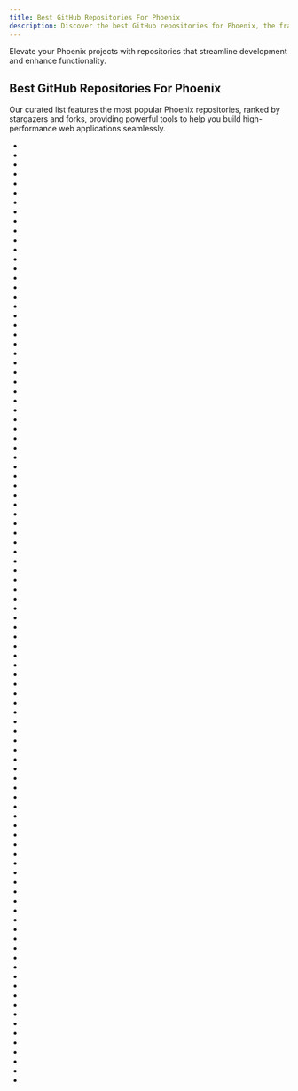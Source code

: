 ```yaml
---
title: Best GitHub Repositories For Phoenix
description: Discover the best GitHub repositories for Phoenix, the framework for building scalable web applications in Elixir.
---
```

Elevate your Phoenix projects with repositories that streamline development and enhance functionality.

## Best GitHub Repositories For Phoenix

Our curated list features the most popular Phoenix repositories, ranked by stargazers and forks, providing powerful tools to help you build high-performance web applications seamlessly.

- <Badge owner="phoenixframework" repoName="phoenix" stars="https://img.shields.io/github/stars/phoenixframework/phoenix?style=flat&logoSize=auto" forks="https://img.shields.io/github/forks/phoenixframework/phoenix?style=flat&logoSize=auto"/>
- <Badge owner="plausible" repoName="analytics" stars="https://img.shields.io/github/stars/plausible/analytics?style=flat&logoSize=auto" forks="https://img.shields.io/github/forks/plausible/analytics?style=flat&logoSize=auto"/>
- <Badge owner="heibaiying" repoName="BigData-Notes" stars="https://img.shields.io/github/stars/heibaiying/BigData-Notes?style=flat&logoSize=auto" forks="https://img.shields.io/github/forks/heibaiying/BigData-Notes?style=flat&logoSize=auto"/>
- <Badge owner="firezone" repoName="firezone" stars="https://img.shields.io/github/stars/firezone/firezone?style=flat&logoSize=auto" forks="https://img.shields.io/github/forks/firezone/firezone?style=flat&logoSize=auto"/>
- <Badge owner="supabase" repoName="realtime" stars="https://img.shields.io/github/stars/supabase/realtime?style=flat&logoSize=auto" forks="https://img.shields.io/github/forks/supabase/realtime?style=flat&logoSize=auto"/>
- <Badge owner="phoenixframework" repoName="phoenix_live_view" stars="https://img.shields.io/github/stars/phoenixframework/phoenix_live_view?style=flat&logoSize=auto" forks="https://img.shields.io/github/forks/phoenixframework/phoenix_live_view?style=flat&logoSize=auto"/>
- <Badge owner="papercups-io" repoName="papercups" stars="https://img.shields.io/github/stars/papercups-io/papercups?style=flat&logoSize=auto" forks="https://img.shields.io/github/forks/papercups-io/papercups?style=flat&logoSize=auto"/>
- <Badge owner="livebook-dev" repoName="livebook" stars="https://img.shields.io/github/stars/livebook-dev/livebook?style=flat&logoSize=auto" forks="https://img.shields.io/github/forks/livebook-dev/livebook?style=flat&logoSize=auto"/>
- <Badge owner="kasper" repoName="phoenix" stars="https://img.shields.io/github/stars/kasper/phoenix?style=flat&logoSize=auto" forks="https://img.shields.io/github/forks/kasper/phoenix?style=flat&logoSize=auto"/>
- <Badge owner="cinit" repoName="QAuxiliary" stars="https://img.shields.io/github/stars/cinit/QAuxiliary?style=flat&logoSize=auto" forks="https://img.shields.io/github/forks/cinit/QAuxiliary?style=flat&logoSize=auto"/>
- <Badge owner="Yalantis" repoName="Phoenix" stars="https://img.shields.io/github/stars/Yalantis/Phoenix?style=flat&logoSize=auto" forks="https://img.shields.io/github/forks/Yalantis/Phoenix?style=flat&logoSize=auto"/>
- <Badge owner="Arize-ai" repoName="phoenix" stars="https://img.shields.io/github/stars/Arize-ai/phoenix?style=flat&logoSize=auto" forks="https://img.shields.io/github/forks/Arize-ai/phoenix?style=flat&logoSize=auto"/>
- <Badge owner="ueberauth" repoName="guardian" stars="https://img.shields.io/github/stars/ueberauth/guardian?style=flat&logoSize=auto" forks="https://img.shields.io/github/forks/ueberauth/guardian?style=flat&logoSize=auto"/>
- <Badge owner="Tencent" repoName="PhoenixGo" stars="https://img.shields.io/github/stars/Tencent/PhoenixGo?style=flat&logoSize=auto" forks="https://img.shields.io/github/forks/Tencent/PhoenixGo?style=flat&logoSize=auto"/>
- <Badge owner="thechangelog" repoName="changelog.com" stars="https://img.shields.io/github/stars/thechangelog/changelog.com?style=flat&logoSize=auto" forks="https://img.shields.io/github/forks/thechangelog/changelog.com?style=flat&logoSize=auto"/>
- <Badge owner="bigardone" repoName="phoenix-trello" stars="https://img.shields.io/github/stars/bigardone/phoenix-trello?style=flat&logoSize=auto" forks="https://img.shields.io/github/forks/bigardone/phoenix-trello?style=flat&logoSize=auto"/>
- <Badge owner="wxWidgets" repoName="Phoenix" stars="https://img.shields.io/github/stars/wxWidgets/Phoenix?style=flat&logoSize=auto" forks="https://img.shields.io/github/forks/wxWidgets/Phoenix?style=flat&logoSize=auto"/>
- <Badge owner="geekyouth" repoName="SZT-bigdata" stars="https://img.shields.io/github/stars/geekyouth/SZT-bigdata?style=flat&logoSize=auto" forks="https://img.shields.io/github/forks/geekyouth/SZT-bigdata?style=flat&logoSize=auto"/>
- <Badge owner="surface-ui" repoName="surface" stars="https://img.shields.io/github/stars/surface-ui/surface?style=flat&logoSize=auto" forks="https://img.shields.io/github/forks/surface-ui/surface?style=flat&logoSize=auto"/>
- <Badge owner="phoenixframework" repoName="phoenix_live_dashboard" stars="https://img.shields.io/github/stars/phoenixframework/phoenix_live_dashboard?style=flat&logoSize=auto" forks="https://img.shields.io/github/forks/phoenixframework/phoenix_live_dashboard?style=flat&logoSize=auto"/>
- <Badge owner="JakeWharton" repoName="ProcessPhoenix" stars="https://img.shields.io/github/stars/JakeWharton/ProcessPhoenix?style=flat&logoSize=auto" forks="https://img.shields.io/github/forks/JakeWharton/ProcessPhoenix?style=flat&logoSize=auto"/>
- <Badge owner="phcode-dev" repoName="phoenix" stars="https://img.shields.io/github/stars/phcode-dev/phoenix?style=flat&logoSize=auto" forks="https://img.shields.io/github/forks/phcode-dev/phoenix?style=flat&logoSize=auto"/>
- <Badge owner="nccgroup" repoName="sobelow" stars="https://img.shields.io/github/stars/nccgroup/sobelow?style=flat&logoSize=auto" forks="https://img.shields.io/github/forks/nccgroup/sobelow?style=flat&logoSize=auto"/>
- <Badge owner="elixir-wallaby" repoName="wallaby" stars="https://img.shields.io/github/stars/elixir-wallaby/wallaby?style=flat&logoSize=auto" forks="https://img.shields.io/github/forks/elixir-wallaby/wallaby?style=flat&logoSize=auto"/>
- <Badge owner="sucese" repoName="phoenix" stars="https://img.shields.io/github/stars/sucese/phoenix?style=flat&logoSize=auto" forks="https://img.shields.io/github/forks/sucese/phoenix?style=flat&logoSize=auto"/>
- <Badge owner="beam-community" repoName="elixir-companies" stars="https://img.shields.io/github/stars/beam-community/elixir-companies?style=flat&logoSize=auto" forks="https://img.shields.io/github/forks/beam-community/elixir-companies?style=flat&logoSize=auto"/>
- <Badge owner="pow-auth" repoName="pow" stars="https://img.shields.io/github/stars/pow-auth/pow?style=flat&logoSize=auto" forks="https://img.shields.io/github/forks/pow-auth/pow?style=flat&logoSize=auto"/>
- <Badge owner="elixir-desktop" repoName="desktop" stars="https://img.shields.io/github/stars/elixir-desktop/desktop?style=flat&logoSize=auto" forks="https://img.shields.io/github/forks/elixir-desktop/desktop?style=flat&logoSize=auto"/>
- <Badge owner="sger" repoName="ElixirBooks" stars="https://img.shields.io/github/stars/sger/ElixirBooks?style=flat&logoSize=auto" forks="https://img.shields.io/github/forks/sger/ElixirBooks?style=flat&logoSize=auto"/>
- <Badge owner="aesmail" repoName="kaffy" stars="https://img.shields.io/github/stars/aesmail/kaffy?style=flat&logoSize=auto" forks="https://img.shields.io/github/forks/aesmail/kaffy?style=flat&logoSize=auto"/>
- <Badge owner="zoonk" repoName="archived-zoonk" stars="https://img.shields.io/github/stars/zoonk/archived-zoonk?style=flat&logoSize=auto" forks="https://img.shields.io/github/forks/zoonk/archived-zoonk?style=flat&logoSize=auto"/>
- <Badge owner="smpallen99" repoName="coherence" stars="https://img.shields.io/github/stars/smpallen99/coherence?style=flat&logoSize=auto" forks="https://img.shields.io/github/forks/smpallen99/coherence?style=flat&logoSize=auto"/>
- <Badge owner="woutdp" repoName="live_svelte" stars="https://img.shields.io/github/stars/woutdp/live_svelte?style=flat&logoSize=auto" forks="https://img.shields.io/github/forks/woutdp/live_svelte?style=flat&logoSize=auto"/>
- <Badge owner="smpallen99" repoName="ex_admin" stars="https://img.shields.io/github/stars/smpallen99/ex_admin?style=flat&logoSize=auto" forks="https://img.shields.io/github/forks/smpallen99/ex_admin?style=flat&logoSize=auto"/>
- <Badge owner="mojotech" repoName="torch" stars="https://img.shields.io/github/stars/mojotech/torch?style=flat&logoSize=auto" forks="https://img.shields.io/github/forks/mojotech/torch?style=flat&logoSize=auto"/>
- <Badge owner="elixirs" repoName="faker" stars="https://img.shields.io/github/stars/elixirs/faker?style=flat&logoSize=auto" forks="https://img.shields.io/github/forks/elixirs/faker?style=flat&logoSize=auto"/>
- <Badge owner="hexpm" repoName="hexpm" stars="https://img.shields.io/github/stars/hexpm/hexpm?style=flat&logoSize=auto" forks="https://img.shields.io/github/forks/hexpm/hexpm?style=flat&logoSize=auto"/>
- <Badge owner="apache" repoName="phoenix" stars="https://img.shields.io/github/stars/apache/phoenix?style=flat&logoSize=auto" forks="https://img.shields.io/github/forks/apache/phoenix?style=flat&logoSize=auto"/>
- <Badge owner="madawei2699" repoName="free4chat" stars="https://img.shields.io/github/stars/madawei2699/free4chat?style=flat&logoSize=auto" forks="https://img.shields.io/github/forks/madawei2699/free4chat?style=flat&logoSize=auto"/>
- <Badge owner="DockYard-Academy" repoName="curriculum" stars="https://img.shields.io/github/stars/DockYard-Academy/curriculum?style=flat&logoSize=auto" forks="https://img.shields.io/github/forks/DockYard-Academy/curriculum?style=flat&logoSize=auto"/>
- <Badge owner="firestormforum" repoName="firestorm" stars="https://img.shields.io/github/stars/firestormforum/firestorm?style=flat&logoSize=auto" forks="https://img.shields.io/github/forks/firestormforum/firestorm?style=flat&logoSize=auto"/>
- <Badge owner="BeaconCMS" repoName="beacon" stars="https://img.shields.io/github/stars/BeaconCMS/beacon?style=flat&logoSize=auto" forks="https://img.shields.io/github/forks/BeaconCMS/beacon?style=flat&logoSize=auto"/>
- <Badge owner="realguoshuai" repoName="hadoop_study" stars="https://img.shields.io/github/stars/realguoshuai/hadoop_study?style=flat&logoSize=auto" forks="https://img.shields.io/github/forks/realguoshuai/hadoop_study?style=flat&logoSize=auto"/>
- <Badge owner="gothinkster" repoName="elixir-phoenix-realworld-example-app" stars="https://img.shields.io/github/stars/gothinkster/elixir-phoenix-realworld-example-app?style=flat&logoSize=auto" forks="https://img.shields.io/github/forks/gothinkster/elixir-phoenix-realworld-example-app?style=flat&logoSize=auto"/>
- <Badge owner="grych" repoName="drab" stars="https://img.shields.io/github/stars/grych/drab?style=flat&logoSize=auto" forks="https://img.shields.io/github/forks/grych/drab?style=flat&logoSize=auto"/>
- <Badge owner="devlive-community" repoName="datacap" stars="https://img.shields.io/github/stars/devlive-community/datacap?style=flat&logoSize=auto" forks="https://img.shields.io/github/forks/devlive-community/datacap?style=flat&logoSize=auto"/>
- <Badge owner="petalframework" repoName="petal_components" stars="https://img.shields.io/github/stars/petalframework/petal_components?style=flat&logoSize=auto" forks="https://img.shields.io/github/forks/petalframework/petal_components?style=flat&logoSize=auto"/>
- <Badge owner="losvedir" repoName="ephemeral2" stars="https://img.shields.io/github/stars/losvedir/ephemeral2?style=flat&logoSize=auto" forks="https://img.shields.io/github/forks/losvedir/ephemeral2?style=flat&logoSize=auto"/>
- <Badge owner="daryllxd" repoName="lifelong-learning" stars="https://img.shields.io/github/stars/daryllxd/lifelong-learning?style=flat&logoSize=auto" forks="https://img.shields.io/github/forks/daryllxd/lifelong-learning?style=flat&logoSize=auto"/>
- <Badge owner="alfredbaudisch" repoName="Godello" stars="https://img.shields.io/github/stars/alfredbaudisch/Godello?style=flat&logoSize=auto" forks="https://img.shields.io/github/forks/alfredbaudisch/Godello?style=flat&logoSize=auto"/>
- <Badge owner="dwyl" repoName="phoenix-chat-example" stars="https://img.shields.io/github/stars/dwyl/phoenix-chat-example?style=flat&logoSize=auto" forks="https://img.shields.io/github/forks/dwyl/phoenix-chat-example?style=flat&logoSize=auto"/>
- <Badge owner="aaronrenner" repoName="phx_gen_auth" stars="https://img.shields.io/github/stars/aaronrenner/phx_gen_auth?style=flat&logoSize=auto" forks="https://img.shields.io/github/forks/aaronrenner/phx_gen_auth?style=flat&logoSize=auto"/>
- <Badge owner="wojtekmach" repoName="acme_bank" stars="https://img.shields.io/github/stars/wojtekmach/acme_bank?style=flat&logoSize=auto" forks="https://img.shields.io/github/forks/wojtekmach/acme_bank?style=flat&logoSize=auto"/>
- <Badge owner="schrockwell" repoName="bodyguard" stars="https://img.shields.io/github/stars/schrockwell/bodyguard?style=flat&logoSize=auto" forks="https://img.shields.io/github/forks/schrockwell/bodyguard?style=flat&logoSize=auto"/>
- <Badge owner="floodfx" repoName="liveviewjs" stars="https://img.shields.io/github/stars/floodfx/liveviewjs?style=flat&logoSize=auto" forks="https://img.shields.io/github/forks/floodfx/liveviewjs?style=flat&logoSize=auto"/>
- <Badge owner="ExHammer" repoName="hammer" stars="https://img.shields.io/github/stars/ExHammer/hammer?style=flat&logoSize=auto" forks="https://img.shields.io/github/forks/ExHammer/hammer?style=flat&logoSize=auto"/>
- <Badge owner="mroth" repoName="phoenix-showdown" stars="https://img.shields.io/github/stars/mroth/phoenix-showdown?style=flat&logoSize=auto" forks="https://img.shields.io/github/forks/mroth/phoenix-showdown?style=flat&logoSize=auto"/>
- <Badge owner="xerions" repoName="phoenix_swagger" stars="https://img.shields.io/github/stars/xerions/phoenix_swagger?style=flat&logoSize=auto" forks="https://img.shields.io/github/forks/xerions/phoenix_swagger?style=flat&logoSize=auto"/>
- <Badge owner="chrismccord" repoName="phoenix_chat_example" stars="https://img.shields.io/github/stars/chrismccord/phoenix_chat_example?style=flat&logoSize=auto" forks="https://img.shields.io/github/forks/chrismccord/phoenix_chat_example?style=flat&logoSize=auto"/>
- <Badge owner="phenixdigital" repoName="phoenix_storybook" stars="https://img.shields.io/github/stars/phenixdigital/phoenix_storybook?style=flat&logoSize=auto" forks="https://img.shields.io/github/forks/phenixdigital/phoenix_storybook?style=flat&logoSize=auto"/>
- <Badge owner="ACINQ" repoName="phoenix" stars="https://img.shields.io/github/stars/ACINQ/phoenix?style=flat&logoSize=auto" forks="https://img.shields.io/github/forks/ACINQ/phoenix?style=flat&logoSize=auto"/>
- <Badge owner="oestrich" repoName="ex_venture" stars="https://img.shields.io/github/stars/oestrich/ex_venture?style=flat&logoSize=auto" forks="https://img.shields.io/github/forks/oestrich/ex_venture?style=flat&logoSize=auto"/>
- <Badge owner="phoenixframework" repoName="phoenix_pubsub" stars="https://img.shields.io/github/stars/phoenixframework/phoenix_pubsub?style=flat&logoSize=auto" forks="https://img.shields.io/github/forks/phoenixframework/phoenix_pubsub?style=flat&logoSize=auto"/>
- <Badge owner="dwyl" repoName="learn-phoenix-framework" stars="https://img.shields.io/github/stars/dwyl/learn-phoenix-framework?style=flat&logoSize=auto" forks="https://img.shields.io/github/forks/dwyl/learn-phoenix-framework?style=flat&logoSize=auto"/>
- <Badge owner="trenpixster" repoName="addict" stars="https://img.shields.io/github/stars/trenpixster/addict?style=flat&logoSize=auto" forks="https://img.shields.io/github/forks/trenpixster/addict?style=flat&logoSize=auto"/>
- <Badge owner="infinitered" repoName="thesis-phoenix" stars="https://img.shields.io/github/stars/infinitered/thesis-phoenix?style=flat&logoSize=auto" forks="https://img.shields.io/github/forks/infinitered/thesis-phoenix?style=flat&logoSize=auto"/>
- <Badge owner="edelvalle" repoName="reactor" stars="https://img.shields.io/github/stars/edelvalle/reactor?style=flat&logoSize=auto" forks="https://img.shields.io/github/forks/edelvalle/reactor?style=flat&logoSize=auto"/>
- <Badge owner="liveview-native" repoName="live_view_native" stars="https://img.shields.io/github/stars/liveview-native/live_view_native?style=flat&logoSize=auto" forks="https://img.shields.io/github/forks/liveview-native/live_view_native?style=flat&logoSize=auto"/>
- <Badge owner="droptheplot" repoName="awesome-phoenix" stars="https://img.shields.io/github/stars/droptheplot/awesome-phoenix?style=flat&logoSize=auto" forks="https://img.shields.io/github/forks/droptheplot/awesome-phoenix?style=flat&logoSize=auto"/>
- <Badge owner="bonfire-networks" repoName="bonfire-app" stars="https://img.shields.io/github/stars/bonfire-networks/bonfire-app?style=flat&logoSize=auto" forks="https://img.shields.io/github/forks/bonfire-networks/bonfire-app?style=flat&logoSize=auto"/>
- <Badge owner="hexlet-codebattle" repoName="codebattle" stars="https://img.shields.io/github/stars/hexlet-codebattle/codebattle?style=flat&logoSize=auto" forks="https://img.shields.io/github/forks/hexlet-codebattle/codebattle?style=flat&logoSize=auto"/>
- <Badge owner="stride-nyc" repoName="remote_retro" stars="https://img.shields.io/github/stars/stride-nyc/remote_retro?style=flat&logoSize=auto" forks="https://img.shields.io/github/forks/stride-nyc/remote_retro?style=flat&logoSize=auto"/>
- <Badge owner="izelnakri" repoName="paper_trail" stars="https://img.shields.io/github/stars/izelnakri/paper_trail?style=flat&logoSize=auto" forks="https://img.shields.io/github/forks/izelnakri/paper_trail?style=flat&logoSize=auto"/>
- <Badge owner="forcedotcom" repoName="phoenix" stars="https://img.shields.io/github/stars/forcedotcom/phoenix?style=flat&logoSize=auto" forks="https://img.shields.io/github/forks/forcedotcom/phoenix?style=flat&logoSize=auto"/>
- <Badge owner="chrismccord" repoName="phoenix_live_view_example" stars="https://img.shields.io/github/stars/chrismccord/phoenix_live_view_example?style=flat&logoSize=auto" forks="https://img.shields.io/github/forks/chrismccord/phoenix_live_view_example?style=flat&logoSize=auto"/>
- <Badge owner="naymspace" repoName="backpex" stars="https://img.shields.io/github/stars/naymspace/backpex?style=flat&logoSize=auto" forks="https://img.shields.io/github/forks/naymspace/backpex?style=flat&logoSize=auto"/>
- <Badge owner="joaomdmoura" repoName="machinery" stars="https://img.shields.io/github/stars/joaomdmoura/machinery?style=flat&logoSize=auto" forks="https://img.shields.io/github/forks/joaomdmoura/machinery?style=flat&logoSize=auto"/>
- <Badge owner="bigardone" repoName="phoenix-battleship" stars="https://img.shields.io/github/stars/bigardone/phoenix-battleship?style=flat&logoSize=auto" forks="https://img.shields.io/github/forks/bigardone/phoenix-battleship?style=flat&logoSize=auto"/>
- <Badge owner="aviacommerce" repoName="avia" stars="https://img.shields.io/github/stars/aviacommerce/avia?style=flat&logoSize=auto" forks="https://img.shields.io/github/forks/aviacommerce/avia?style=flat&logoSize=auto"/>
- <Badge owner="davidstump" repoName="SwiftPhoenixClient" stars="https://img.shields.io/github/stars/davidstump/SwiftPhoenixClient?style=flat&logoSize=auto" forks="https://img.shields.io/github/forks/davidstump/SwiftPhoenixClient?style=flat&logoSize=auto"/>
- <Badge owner="geolessel" repoName="react-phoenix" stars="https://img.shields.io/github/stars/geolessel/react-phoenix?style=flat&logoSize=auto" forks="https://img.shields.io/github/forks/geolessel/react-phoenix?style=flat&logoSize=auto"/>
- <Badge owner="phoenixframework" repoName="phoenix_guides" stars="https://img.shields.io/github/stars/phoenixframework/phoenix_guides?style=flat&logoSize=auto" forks="https://img.shields.io/github/forks/phoenixframework/phoenix_guides?style=flat&logoSize=auto"/>
- <Badge owner="hashrocket" repoName="gatling" stars="https://img.shields.io/github/stars/hashrocket/gatling?style=flat&logoSize=auto" forks="https://img.shields.io/github/forks/hashrocket/gatling?style=flat&logoSize=auto"/>
- <Badge owner="hashrocket" repoName="tilex" stars="https://img.shields.io/github/stars/hashrocket/tilex?style=flat&logoSize=auto" forks="https://img.shields.io/github/forks/hashrocket/tilex?style=flat&logoSize=auto"/>
- <Badge owner="mhanberg" repoName="temple" stars="https://img.shields.io/github/stars/mhanberg/temple?style=flat&logoSize=auto" forks="https://img.shields.io/github/forks/mhanberg/temple?style=flat&logoSize=auto"/>
- <Badge owner="aviabird" repoName="gringotts" stars="https://img.shields.io/github/stars/aviabird/gringotts?style=flat&logoSize=auto" forks="https://img.shields.io/github/forks/aviabird/gringotts?style=flat&logoSize=auto"/>
- <Badge owner="phoenixframework" repoName="phoenix_ecto" stars="https://img.shields.io/github/stars/phoenixframework/phoenix_ecto?style=flat&logoSize=auto" forks="https://img.shields.io/github/forks/phoenixframework/phoenix_ecto?style=flat&logoSize=auto"/>
- <Badge owner="bluzky" repoName="salad_ui" stars="https://img.shields.io/github/stars/bluzky/salad_ui?style=flat&logoSize=auto" forks="https://img.shields.io/github/forks/bluzky/salad_ui?style=flat&logoSize=auto"/>
- <Badge owner="liveviews" repoName="liveviews" stars="https://img.shields.io/github/stars/liveviews/liveviews?style=flat&logoSize=auto" forks="https://img.shields.io/github/forks/liveviews/liveviews?style=flat&logoSize=auto"/>
- <Badge owner="Hubs-Foundation" repoName="reticulum" stars="https://img.shields.io/github/stars/Hubs-Foundation/reticulum?style=flat&logoSize=auto" forks="https://img.shields.io/github/forks/Hubs-Foundation/reticulum?style=flat&logoSize=auto"/>
- <Badge owner="grempe" repoName="ex_rated" stars="https://img.shields.io/github/stars/grempe/ex_rated?style=flat&logoSize=auto" forks="https://img.shields.io/github/forks/grempe/ex_rated?style=flat&logoSize=auto"/>
- <Badge owner="jonklein" repoName="niex" stars="https://img.shields.io/github/stars/jonklein/niex?style=flat&logoSize=auto" forks="https://img.shields.io/github/forks/jonklein/niex?style=flat&logoSize=auto"/>
- <Badge owner="poteto" repoName="terraform" stars="https://img.shields.io/github/stars/poteto/terraform?style=flat&logoSize=auto" forks="https://img.shields.io/github/forks/poteto/terraform?style=flat&logoSize=auto"/>
- <Badge owner="riverrun" repoName="phauxth" stars="https://img.shields.io/github/stars/riverrun/phauxth?style=flat&logoSize=auto" forks="https://img.shields.io/github/forks/riverrun/phauxth?style=flat&logoSize=auto"/>
- <Badge owner="kagux" repoName="ex_debug_toolbar" stars="https://img.shields.io/github/stars/kagux/ex_debug_toolbar?style=flat&logoSize=auto" forks="https://img.shields.io/github/forks/kagux/ex_debug_toolbar?style=flat&logoSize=auto"/>
- <Badge owner="fabiospampinato" repoName="phoenix" stars="https://img.shields.io/github/stars/fabiospampinato/phoenix?style=flat&logoSize=auto" forks="https://img.shields.io/github/forks/fabiospampinato/phoenix?style=flat&logoSize=auto"/>
- <Badge owner="robinmonjo" repoName="coincoin" stars="https://img.shields.io/github/stars/robinmonjo/coincoin?style=flat&logoSize=auto" forks="https://img.shields.io/github/forks/robinmonjo/coincoin?style=flat&logoSize=auto"/>
- <Badge owner="phoenixframework" repoName="phoenix_html" stars="https://img.shields.io/github/stars/phoenixframework/phoenix_html?style=flat&logoSize=auto" forks="https://img.shields.io/github/forks/phoenixframework/phoenix_html?style=flat&logoSize=auto"/>
- <Badge owner="labzero" repoName="bootleg" stars="https://img.shields.io/github/stars/labzero/bootleg?style=flat&logoSize=auto" forks="https://img.shields.io/github/forks/labzero/bootleg?style=flat&logoSize=auto"/>
- <Badge owner="MariusQuabeck" repoName="magic-device-tool" stars="https://img.shields.io/github/stars/MariusQuabeck/magic-device-tool?style=flat&logoSize=auto" forks="https://img.shields.io/github/forks/MariusQuabeck/magic-device-tool?style=flat&logoSize=auto"/>